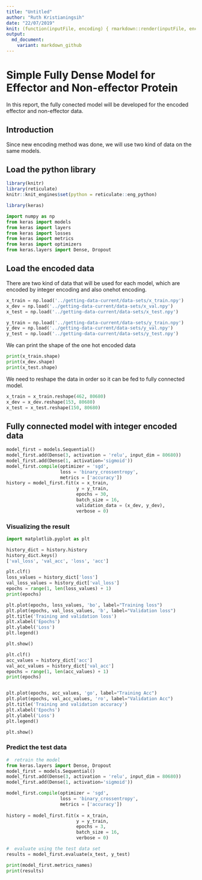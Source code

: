 ```yaml
---
title: "Untitled"
author: "Ruth Kristianingsih"
date: "22/07/2019"
knit: (function(inputFile, encoding) { rmarkdown::render(inputFile, encoding = encoding, output_dir = here::here("reports", stringr::str_remove(getwd(), here::here("scripts/r-scripts/")))) })
output:
  md_document:
    variant: markdown_github
---
```


# Simple Fully Dense Model for Effector and Non-effector Protein 

In this report, the fully conected model will be developed for the encoded effector and non-effector data. 

## Introduction

Since new encoding method was done, we will use two kind of data on the same models. 

## Load the python library

```r
library(knitr)
library(reticulate)
knitr::knit_engines$set(python = reticulate::eng_python)
```

```r
library(keras)
```

```python
import numpy as np
from keras import models
from keras import layers
from keras import losses
from keras import metrics
from keras import optimizers
from keras.layers import Dense, Dropout
```

## Load the encoded data

There are two kind of data that will be used for each model, which are encoded by integer encoding and also onehot encoding. 

```python
x_train = np.load('../getting-data-current/data-sets/x_train.npy')
x_dev = np.load('../getting-data-current/data-sets/x_val.npy')
x_test = np.load('../getting-data-current/data-sets/x_test.npy')

y_train = np.load('../getting-data-current/data-sets/y_train.npy')
y_dev = np.load('../getting-data-current/data-sets/y_val.npy')
y_test = np.load('../getting-data-current/data-sets/y_test.npy')
```

We can print the shape of the one hot encoded data

```python
print(x_train.shape)
print(x_dev.shape)
print(x_test.shape)
```

We need to reshape the data in order so it can be fed to fully connected model.

```python
x_train = x_train.reshape(462, 80680)
x_dev = x_dev.reshape(153, 80680)
x_test = x_test.reshape(150, 80680)
```



## Fully connected model with integer encoded data

```python
model_first = models.Sequential()
model_first.add(Dense(3, activation = 'relu', input_dim = 80680))
model_first.add(Dense(1, activation='sigmoid'))
model_first.compile(optimizer = 'sgd',
                    loss = 'binary_crossentropy',
                    metrics = ['accuracy'])
history = model_first.fit(x = x_train, 
                          y = y_train, 
                          epochs = 30, 
                          batch_size = 16, 
                          validation_data = (x_dev, y_dev), 
                          verbose = 0)
```

### Visualizing the result

```python
import matplotlib.pyplot as plt

history_dict = history.history
history_dict.keys()
['val_loss', 'val_acc', 'loss', 'acc']
```

```python
plt.clf()
loss_values = history_dict['loss']
val_loss_values = history_dict['val_loss']
epochs = range(1, len(loss_values) + 1)
print(epochs)

plt.plot(epochs, loss_values, 'bo', label="Training loss")
plt.plot(epochs, val_loss_values, 'b', label="Validation loss")
plt.title('Training and validation loss')
plt.xlabel('Epochs')
plt.ylabel('Loss')
plt.legend()

plt.show()
```


```python
plt.clf()
acc_values = history_dict['acc']
val_acc_values = history_dict['val_acc']
epochs = range(1, len(acc_values) + 1)
print(epochs)


plt.plot(epochs, acc_values, 'go', label="Training Acc")
plt.plot(epochs, val_acc_values, 'ro', label="Validation Acc")
plt.title('Training and validation accuracy')
plt.xlabel('Epochs')
plt.ylabel('Loss')
plt.legend()

plt.show()
```


### Predict the test data

```python
#  retrain the model
from keras.layers import Dense, Dropout
model_first = models.Sequential()
model_first.add(Dense(3, activation = 'relu', input_dim = 80680))
model_first.add(Dense(1, activation='sigmoid'))

model_first.compile(optimizer = 'sgd',
                    loss = 'binary_crossentropy',
                    metrics = ['accuracy'])
                    
history = model_first.fit(x = x_train, 
                          y = y_train, 
                          epochs = 3, 
                          batch_size = 16,
                          verbose = 0)

#  evaluate using the test data set
results = model_first.evaluate(x_test, y_test)
```


```python
print(model_first.metrics_names)
print(results)
```

